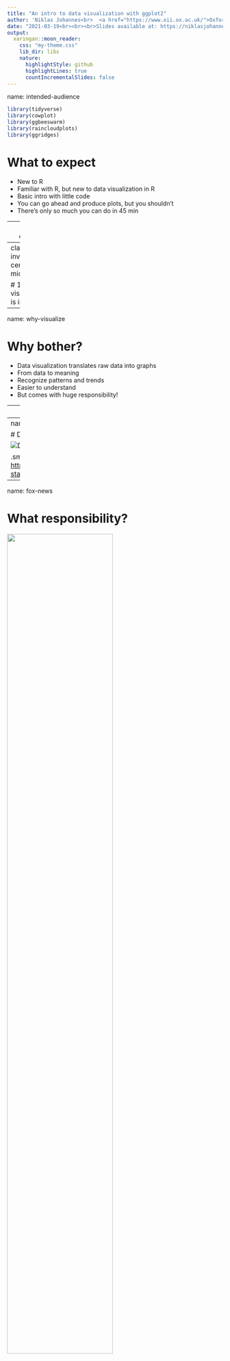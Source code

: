 ```yaml
---
title: "An intro to data visualization with ggplot2"
author: 'Niklas Johannes<br>  <a href="https://www.oii.ox.ac.uk/">Oxford Internet Institute</a><br><a href="http://twitter.com/NiklasJohannes"> <i class="fa fa-twitter fa-fw"></i>&nbsp; @NiklasJohannes</a>'
date: "2021-03-19<br><br><br>Slides available at: https://niklasjohannes.github.io/intro-ggplot2/"
output:
  xaringan::moon_reader:
    css: "my-theme.css"
    lib_dir: libs
    nature:
      highlightStyle: github
      highlightLines: true
      countIncrementalSlides: false
---
```

name: intended-audience

```r
library(tidyverse)
library(cowplot)
library(ggbeeswarm)
library(raincloudplots)
library(ggridges)
```


# What to expect

- New to R
- Familiar with R, but new to data visualization in R
- Basic intro with little code
- You can go ahead and produce plots, but you shouldn't
- There's only so much you can do in 45 min

---
name: outline

# Outline

1. Why visualization is important
2. Some basic principles of data visualization
3. Why R (and ggplot2)?
4. Some basic examples
5. Questions

---
class: inverse, center, middle

# 1. Why visualization is important

---
name: why-visualize

# Why bother?

- Data visualization translates raw data into graphs
- From data to meaning
- Recognize patterns and trends
- Easier to understand
- But comes with huge responsibility!

---
name: anscombe

# Anscombe's Quartett
<img src="https://upload.wikimedia.org/wikipedia/commons/thumb/e/ec/Anscombe%27s_quartet_3.svg/1200px-Anscombe%27s_quartet_3.svg.png" width="70%" align="center" />


.small[<https://en.wikipedia.org/wiki/Anscombe%27s_quartet>]
---
name: datasaurus

# Datasaurus Dozen

![Datasaurus](https://blog.revolutionanalytics.com/downloads/DataSaurus%20Dozen.gif)

.small[(Alberto Cairo, <https://www.autodesk.com/research/publications/same-stats-different-graphs>)]
---
name: fox-news

# What responsibility?
<img src="http://freerangestats.info/img/0176-fox-original.jfif" width="70%" align="center" />

.small[(Recreate properly with ggplot2: <http://freerangestats.info/blog/2020/04/06/crazy-fox-y-axis>)

(More examples: <https://www.reddit.com/r/dataisugly/>)]
---
name: propaganda

# What responsibility?

.pull-left[![Propaganda](materials/election.jpg)]

.pull-right[
- Hiding relevant data to highlight what benefits us
- Displaying too much data to obscure reality
- Using graphic forms in inappropriate ways (distorting the data)
]

.small[(Cairo, A. (2015). Graphics lies, misleading visuals. In New challenges for data design (pp. 103-116). Springer, London.)]

---
name: distorted-academia

# What responsibility?

```r
dat <- 
  tibble(
    Value = c(3.7, 4.1),
    Group = c("Control", "Treatment")
  )
```

.pull-left[
```r
ggplot(dat, aes(x = Group, y = Value)) +
  geom_bar(stat = "identity")
```
]

.pull-right[
```r
ggplot(dat, aes(x = Group, y = Value)) +
  geom_bar(stat = "identity") +
  ylim(c(0,100))
```
]

---
class: inverse, center, middle

# 2. Some basic principles of data visualization

---
name: principles1

# Principles

1. **Keep it simple and stupid**

.pull-left[
```r
dat <- 
  tibble(
    x = rnorm(100),
    y = 0.2 * x + rnorm(100),
    gender = rep(c("men", "women"), each = 50)
  )

ggplot(data = dat, aes(x, y, color = gender)) +
  geom_point()
```
]

.pull-right[
```r
ggplot(data = dat, aes(x, y, color)) +
  geom_point() +
  theme_cowplot()
```

]
---
name: principles2

# Principles

1. Keep it simple and stupid
2. **Show your data**

<img src="materials/bar_graphs.png" width="60%" align="center" />


.small[(From Weissgerber, T. L., Milic, N. M., Winham, S. J., & Garovic, V. D. (2015). Beyond bar and line graphs: time for a new data presentation paradigm. PLoS Biol, 13(4), e1002128.)]
---

name: principles2.2

# Principles

1. Keep it simple and stupid
2. **Show your data**

![Bar-bar-graphs](materials/kickstarter.jpg)

.small[(From <https://www.kickstarter.com/projects/1474588473/barbarplots>)]
---
name: principles3

# Principles

1. Keep it simple and stupid
2. Show your data
3. **Data-to-ink ratio (Tufte)**

.pull-left[
![Low-Ratio](https://infovis-wiki.net/w/images/2/2e/Dir1.png)
]

.pull-right[
![High-Ratio](https://infovis-wiki.net/w/images/1/1b/Dir2.png)
]

.small[(From <https://infovis-wiki.net/wiki/Data-Ink_Ratio>)]
---
name: principles4

# Principles

1. Keep it simple and stupid
2. Show your data
3. Data-to-ink ratio (Tufte)
4. **Know what you want to communicate**

.pull-left[
```r
ggplot(data = dat, aes(x, y, color = gender)) +
  geom_point() +
  facet_wrap(~ gender) +
  theme_cowplot() +
  theme(legend.position = "none")
```
]

.pull-right[
```r
ggplot(data = dat, aes(x, color = gender)) +
  geom_density() +
  theme_cowplot()
```
]
---
name: principles5

# Principles

1. Keep it simple and stupid
2. Show your data
3. Data-to-ink ratio (Tufte)
4. Know what you want to communicate
5. **In proportion and with correct axes**

.pull-left[
![Two-Axes](https://blog.datawrapper.de/img/full-180508_index2.png)
]

.pull-right[
![Two-Axes-Two-Plots](https://blog.datawrapper.de/img/full-180508_index10.png)
]

.small[(From <https://blog.datawrapper.de/dualaxis/>)]
---
name: principles6

# Principles

1. Keep it simple and stupid
2. Show your data
3. Data-to-ink ratio (Tufte)
4. Know what you want to communicate
5. In proportion and with correct axes
6. **Use color, size, position to make clear what's important**

.pull-left[
```r
dat <- 
  tibble(
    gender = rep(c("men", "women"), each = 100),
    x = rnorm(200)
  ) %>% 
  mutate(
    y = if_else(gender == "men", x * 0.1 + rnorm(100), x * 0.8 + rnorm(100))
  )

ggplot(dat, aes(x, y, shape = gender))+
  geom_point() +
  geom_smooth(method = "lm", color = "black")
```

]

.pull-right[
```r
ggplot(dat, aes(x, y, color = gender))+
  geom_point() +
  geom_smooth(method = "lm") +
  theme_cowplot()
```
]
---
class: inverse, center, middle

# 3. Why R (and ggplot2)?

---
name: why-ggplot

# Why R (and ggplot2)?

- Reusable, reproducible, efficient
- `ggplot2` de facto standard for R users
- Flexible, highly customizable
- Consistent underlying logic in creating graphs: (Layered) grammar of graphics
- Publication-level output
- Active user base with infinite resources online (Stackoverflow etc.)
- Pretty

---
name: ggplotbook

# Go-to resource

<img src="https://ggplot2-book.org/cover.jpg" width="30%" align="center" />

<https://ggplot2-book.org/index.html>

---
name: grammar1

# Grammar of graphics

> In brief, the grammar tells us that a **graphic maps the data to the aesthetic attributes (colour, shape, size) of geometric objects** (points, lines, bars).

> The grammar makes it easier for you to **iteratively update a plot, changing a single feature at a time**. The grammar is also useful because it suggests the high-level aspects of a plot that can be changed, giving you a framework to think about graphics, and hopefully **shortening the distance from mind to paper**. It also encourages the use of graphics customised to a particular problem, rather than relying on specific chart types.

---
name: grammar2

# Grammar of graphics

<img src="https://miro.medium.com/max/3840/1*mcLnnVdHNg-ikDbHJfHDNA.png" width="80%" class="center" />

- Think of the layers as building blocks
- Combine and shuffle them to create any kind of graph you want
- The use of these layers is hierarchical and logically consistent

.small[(From <https://towardsdatascience.com/a-comprehensive-guide-to-the-grammar-of-graphics-for-effective-visualization-of-multi-dimensional-1f92b4ed4149>)

(See Wickham's [paper](http://vita.had.co.nz/papers/layered-grammar.pdf))]
---
name: layers

# So what are these layers?

- **data**: observations organized as variables
- **aesthetic mapping**: maps variables in the data to aesthetic qualities/categories (e.g., variables to color or shape)
- **scales**: implement the mapping, turning values in the data into values in the graph (e.g., how groups get assigned colors, create axes and legends)
- **geometric objects (geoms)**: turns values in the data into geometric objects ((e.g., points, lines)
- **stats**: summarize and transform data values
- **facets**: how shall we "split up" the graph into displaying subsets of the data
- **coord**: coordinate system, how are data coordinates translated to the space of the graph
- **themes**: fine-tune the looks of your graph
---
name: layers-data1

# Data

```r
knitr::kable(head(mtcars), format = "html")
```
```r
my_cars <- 
  mtcars %>% 
  mutate(
    cyl = as.factor(cyl)
  )
```

---
name: layers-data2

# Data
.pull-left[
Nothing happens yet: We just told `ggplot2` what data to translate to a graph.
```r
ggplot(data = my_cars)
```
]

.pull-right[
```r
ggplot(data = my_cars)
```
]
---
name: layers-aesthetics

# Aesthetic mapping

.pull-left[
Next, we tell `ggplot2` what variables to map to which properties: the `mpg` variable to the x axis and the `disp` variable to the y axis.
```r
ggplot(
  data = my_cars,
  aes( #<<
    x = mpg, #<<
    y = disp #<<
  ) #<<
)
```
]

.pull-right[
```r
ggplot(
  data = my_cars,
  aes( #<<
    x = mpg, #<<
    y = disp #<<
  ) #<<
)
```
]

---
name: layers-geoms

# Geoms

.pull-left[
Time to translate those mappings into something we can see: a point for each x-y-combination.
```r
ggplot(
  data = my_cars,
  aes(
    x = mpg,
    y = disp
  )
) +
  geom_point() #<<
```
]

.pull-right[
```r
ggplot(
  data = my_cars,
  aes(
    x = mpg,
    y = disp
  )
) +
  geom_point() #<<
```
]

---
name: layers-facets

# Facets

.pull-left[
Now we tell `ggplot2` that we want to display subsets of the data, with one facet per set.
```r
ggplot(
  data = my_cars,
  aes(
    x = mpg,
    y = disp
  )
) +
  geom_point() +
  facet_wrap(~ cyl) #<<
```
]

.pull-right[
```r
ggplot(
  data = my_cars,
  aes(
    x = mpg,
    y = disp
  )
) +
  geom_point() +
  facet_wrap(~ cyl)
```
]

---
name: layers-facets

# Adding another geom

.pull-left[
Layered grammar in action: Adding another geom.
```r
ggplot(
  data = my_cars,
  aes(
    x = mpg,
    y = disp
  )
) +
  geom_point() +
  geom_smooth( #<<
    method = "lm" #<<
  ) #<<
```
]

.pull-right[
```r
ggplot(
  data = my_cars,
  aes(
    x = mpg,
    y = disp
  )
) +
  geom_point() +
  geom_smooth(
    method = "lm"
  )
```
]

---
name: revisit-aesthetics1

# Back to aesthetic mapping

.pull-left[
Let's add another aesthetic: We tell `ggplot2` that we want another variable mapped to a separate visual property: not one of the axes, but color this time.
```r
ggplot(
  data = my_cars,
  aes(
    x = mpg,
    y = disp,
    color = cyl #<<
  )
) +
  geom_point() 
```
]

.pull-right[
```r
ggplot(
  data = my_cars,
  aes(
    x = mpg,
    y = disp,
    color = cyl
  )
) +
  geom_point()
```
]

---
name: revisit-aesthetics2

# Back to aesthetic mapping

.pull-left[
What's happening? Why can't we just assign the color inside the geom?
```r
ggplot(
  data = my_cars,
  aes(
    x = mpg,
    y = disp
  )
) +
  geom_point(
    color = cyl #<<
  ) 
```
]

---
name: revisit-aesthetics3

# Back to aesthetic mapping

.pull-left[
The `color` argument inside our geom expects, well, a color. We're not saying "Map the values in this variable to different colors". We're saying "All points in this geom should have the color `cyl`." But `cyl` isn't a color.
```r
ggplot(
  data = my_cars,
  aes(
    x = mpg,
    y = disp
  )
) +
  geom_point(
    color = "pink" #<<
  ) 
```
]

.pull-right[
```r
ggplot(
  data = my_cars,
  aes(
    x = mpg,
    y = disp
  )
) +
  geom_point(
    color = "pink"
  )
```
]

---
name: revisit-aesthetics4

# Back to aesthetic mapping

.pull-left[
For mapping color (i.e., an aesthetic) we need the `aes` (= aesthetics) argument. We can put this argument into our geom specifically instead of specifying it for the entire plot.
```r
ggplot(
  data = my_cars,
  aes(
    x = mpg,
    y = disp
  )
) +
  geom_point(
    aes( #<<
      color = cly #<<
    ) #<<
  ) 
```
]

.pull-right[
```r
ggplot(
  data = my_cars,
  aes(
    x = mpg,
    y = disp
  )
) +
  geom_point(
    aes(
      color = cyl
    )
  ) 
```
]

---
name: revisit-geoms1

# Back to geoms

.pull-left[
Let's add another geom: this is where the layer grammar really has its strengths.
```r
ggplot(
  data = my_cars,
  aes(
    x = mpg,
    y = disp,
    color = cyl
  )
) +
  geom_point() +
  geom_smooth( #<<
    method = "lm" #<<
  ) #<<
```
]

.pull-right[
```r
ggplot(
  data = my_cars,
  aes(
    x = mpg,
    y = disp,
    color = cyl
  )
) +
  geom_point() +
  geom_smooth( #<<
    method = "lm" #<<
  ) #<<
```
]

---
name: revisit-geoms2

# Back to geoms

.pull-left[
Where we map aesthetics matters: If we map the `cyl` variable to color only in the point geom, that's the only place where the colors are assigned, but not for the regression lines.
```r
ggplot(
  data = my_cars,
  aes(
    x = mpg,
    y = disp
  )
) +
  geom_point(
    aes( #<<
      color = cyl #<<
    ) #<<
  ) +
  geom_smooth(
    method = "lm"
  )
```
]

.pull-right[
We didn't tell `ggplot2` anywhere that the line colors should be mapped to a variable.
```r
ggplot(
  data = my_cars,
  aes(
    x = mpg,
    y = disp
  )
) +
  geom_point(
    aes(
      color = cyl
    )
  ) +
  geom_smooth(
    method = "lm"
  )
```
]

---
name: revisit-geoms3

# Back to geoms

.pull-left[
So we can map for each geom.
```r
ggplot(
  data = my_cars,
  aes(
    x = mpg,
    y = disp
  )
) +
  geom_point(
    aes( #<<
      color = cyl #<< 
    ) #<<
  ) +
  geom_smooth(
    aes( #<<
      color = cyl #<<
    ), #<<
    method = "lm"
  )
```
]

.pull-right[
```r
ggplot(
  data = my_cars,
  aes(
    x = mpg,
    y = disp
  )
) +
  geom_point(
    aes(
      color = cyl
    )
  ) +
  geom_smooth(
    aes(
      color = cyl
    ),
    method = "lm"
  )
```
]

---
name: revisit-geoms4

# Back to geoms

.pull-left[
Or each geom "inherits" from our initial mapping.
```r
ggplot(
  data = my_cars,
  aes(
    x = mpg,
    y = disp,
    color = cyl #<<
  )
) +
  geom_point() +
  geom_smooth(
    method = "lm"
  )
```
]

.pull-right[
```r
ggplot(
  data = my_cars,
  aes(
    x = mpg,
    y = disp,
    color = cyl
  )
) +
  geom_point() +
  geom_smooth(
    method = "lm"
  )
```
]

---
name: scales

# What about the scales layer?

.pull-left[
Now we scale from the data realm (i.e., our data frame) to the aesthetic realm. In our case: Adjust axis-range.
```r
ggplot(
  data = my_cars,
  aes(
    x = mpg,
    y = disp
  )
) +
  scale_x_continuous( #<<
    name = "Miles per Gallon", #<<
    limits = c(8, 36) #<<
  ) + #<<
  scale_y_continuous( #<<
    name = "Displacement", #<<
    limits = c(0, 550) #<<
  ) + #<<
  geom_point()
```
]

.pull-right[
```r
ggplot(
  data = my_cars,
  aes(
    x = mpg,
    y = disp
  )
) +
  scale_x_continuous(
    name = "Miles per Gallon",
    limits = c(8, 36)
  ) +
  scale_y_continuous(
    name = "Displacement",
    limits = c(0, 550)
  ) +
  geom_point()
```
]

---
name: scales2

# What about the scales layer?

.pull-left[
`ggplot2` scales automatically to see the full data, but you can overwrite that.
```r
ggplot(
  data = my_cars,
  aes(
    x = mpg,
    y = disp
  )
) +
  scale_x_continuous( #<<
    name = "Miles per Gallon", #<<
    limits = c(10, 15) #<<
  ) + #<<
  scale_y_continuous( #<<
    name = "Displacement", #<<
    limits = c(200, 400) #<<
  ) + #<<
  geom_point()
```
]

.pull-right[
```r
ggplot(
  data = my_cars,
  aes(
    x = mpg,
    y = disp
  )
) +
  scale_x_continuous(
    name = "Miles per Gallon",
    limits = c(10, 15)
  ) +
  scale_y_continuous(
    name = "Displacement",
    limits = c(200, 400)
  ) +
  geom_point()
```
]

---
name: stats1

# The stats layer

.pull-left[
Here we tell `ggplot2` to do the work for us: Don't count how many cars with each number of `cyl` there are, but calculate the mean for each group of `cyl`.
```r
ggplot(
  data = my_cars,
  aes(
    x = cyl,
    y = disp
  )
) +
  stat_summary( #<<
    fun = "mean", #<<
    geom = "bar" #<<
  ) #<<
```
]

.pull-right[
```r
ggplot(
  data = my_cars,
  aes(
    x = cyl,
    y = disp
  )
) +
  stat_summary(
    fun = "mean",
    geom = "bar"
  )
```
]

---
name: stats2

# The stats layer

.pull-left[
Then we tell `ggplot2` to also calculate error bars.
```r
ggplot(
  data = my_cars,
  aes(
    x = cyl,
    y = disp
  )
) +
  stat_summary(
    fun = "mean",
    geom = "bar"
  ) +
  stat_summary( #<<
    fun.data = mean_cl_normal, #<<
    geom = "errorbar", #<<
    width = 0.05 #<<
  )#<<
```
]

.pull-right[
```r
ggplot(
  data = my_cars,
  aes(
    x = cyl,
    y = disp
  )
) +
  stat_summary(
    fun = "mean",
    geom = "bar"
  ) +
  stat_summary(
    fun.data = mean_cl_normal,
    geom = "errorbar",
    width = 0.05
  )
```
]

---
name: stats3

# The stats layer

I prefer to calculate summary stats myself and visualize them directly with ggplot.
```r
my_stats <- 
  my_cars %>% 
  group_by(cyl) %>% 
  summarise(
    mean = mean(disp),
    ci_low = mean_cl_normal(disp)[1, 2],
    ci_high = mean_cl_normal(disp)[1, 3]
  )
```

```r
knitr::kable(head(my_stats), format = "html")
```

---
name: manual-stats1

# Creating graphs from own summary stats

.pull-left[
Then we tell `ggplot2` to visualize the stats that we calculated: first a geom for the means.
```r
ggplot(
  data = my_stats, #<<
  aes(
    x = cyl,
    y = mean
  )
) +
  geom_bar( #<<
    stat = "identity" #<<
  ) #<<
```
]

.pull-right[
```r
ggplot(
  data = my_stats, #<<
  aes(
    x = cyl,
    y = mean
  )
) +
  geom_bar( #<<
    stat = "identity" #<<
  ) #<<
```
]

---
name: manual-stats2

# Creating graphs from own summary stats

.pull-left[
Then a geom for the error bars, where we tell `ggplot2` where the error bars should begin and end.
```r
ggplot(
  data = my_stats,
  aes(
    x = cyl,
    y = mean
  )
) +
  geom_bar(
    stat = "identity"
  ) +
  geom_errorbar( #<<
    aes( #<<
      ymin = ci_low, #<<
      ymax = ci_high #<<
    ), #<<
    width = 0.05 #<<
  ) #<<
```
]

.pull-right[
```r
ggplot(
  data = my_stats, #<<
  aes(
    x = cyl,
    y = mean
  )
) +
  geom_bar(
    stat = "identity"
  ) +
  geom_errorbar(
    aes(
      ymin = ci_low,
      ymax = ci_high
    ),
    width = 0.05
  )
```
]

---
name: why-own-stats

# Why would we do that?

Remember the principle of showing your data?

![Bar-bar-graphs](materials/kickstarter.jpg)

---
name: mixing-data-frames

# Showing both raw and aggregated data

.pull-left[
We can start with showing the raw data (i.e., individual data points).
```r
ggplot(
  data = my_cars, #<<
  aes(
    x = cyl,
    y = disp,
    color = cyl
  )
) +
  geom_point()
```
]

.pull-right[
```r
ggplot(
  data = my_cars,
  aes(
    x = cyl,
    y = disp,
    color = cyl
  )
) +
  geom_point()
```
]

---
name: mixing-data-frames2

# Showing both raw and aggregated data

.pull-left[
Let's add a bit of jitter so it's easier to see the points.
```r
ggplot(
  data = my_cars,
  aes(
    x = cyl,
    y = disp,
    color = cyl
  )
) +
  geom_point(
    position = position_dodge2(0.2) #<<
  )
```
]

.pull-right[
```r
ggplot(
  data = my_cars,
  aes(
    x = cyl,
    y = disp,
    color = cyl
  )
) +
  geom_point(
    position = position_dodge2(0.2)
  )
```
]
---
name: mixing-data-frames3

# Showing both raw and aggregated data

.pull-left[
Now `ggplot2` doesn't have to calculate summary stats for us. We can add a geom that refers to a different data set that contains that info: our summary stats.
.small[
```r
ggplot(
  data = my_cars,
  aes(
    x = cyl,
    y = disp,
    color = cyl
  )
) +
  geom_point(
    position = position_dodge2(0.2)
  ) +
  geom_point(
    data = my_stats, #<<
    aes( #<<
      x = cyl, #<<
      y = mean, #<<
      color = cyl #<<
    ) #<<
  )
```
]
]

.pull-right[
```r
ggplot(
  data = my_cars,
  aes(
    x = cyl,
    y = disp,
    color = cyl
  )
) +
  geom_point(
    position = position_dodge2(0.2)
  ) +
  geom_point(
    data = my_stats,
    aes(
      x = cyl,
      y = mean,
      color = cyl
    )
  )
```
]
---
name: mixing-data-frames4

# Showing both raw and aggregated data

.pull-left[
Our summary stats data set also contains the lower and upper CI. We include a geom to visualize them.
.small[
```r
ggplot(
  data = my_cars,
  aes(
    x = cyl,
    y = disp,
    color = cyl
  )
) +
  geom_point(
    position = position_dodge2(0.2)
  ) +
  geom_point(
    data = my_stats,
    aes(
      x = cyl,
      y = mean,
      color = cyl
    )
  ) +
  geom_errorbar( #<<
    data = my_stats, #<<
    aes( #<<
      x = cyl, #<<
      y = mean, #<<
      ymin = ci_low, #<<
      ymax = ci_high, #<<
      color = cyl #<<
    ), #<<
    width = 0 #<<
  ) #<<
```
]
]

.pull-right[
```r
ggplot(
  data = my_cars,
  aes(
    x = cyl,
    y = disp,
    color = cyl
  )
) +
  geom_point(
    position = position_dodge2(0.2)
  ) +
  geom_point(
    data = my_stats,
    aes(
      x = cyl,
      y = mean,
      color = cyl
    )
  ) +
  geom_errorbar(
    data = my_stats,
    aes(
      x = cyl,
      y = mean,
      ymin = ci_low,
      ymax = ci_high,
      color = cyl
    ),
    width = 0
  )
```
]
---
name: making-it-pretty

# Making it pretty
.small[

.pull-left[
```r
ggplot(
  data = my_cars,
  aes(
    x = cyl,
    y = disp,
    color = cyl
  )
) +
  geom_point(
    position = position_dodge2(0.2)
  ) +
  geom_point(
    data = my_stats,
    size = 4, #<<
    aes(
      x = cyl,
      y = mean,
      color = cyl
    )
  ) +
  geom_errorbar(
    data = my_stats,
    aes(
      x = cyl,
      y = mean,
      ymin = ci_low,
      ymax = ci_high,
      color = cyl
    ),
    width = 0
  ) +
  scale_x_discrete(name = "Numer of Cylinders") + #<<
  scale_y_continuous(name = "Displacement") + #<<
  theme_cowplot() + #<<
  theme(legend.position = "none") #<<
```
]
]

.pull-right[
```r
ggplot(
  data = my_cars,
  aes(
    x = cyl,
    y = disp,
    color = cyl
  )
) +
  geom_point(
    position = position_dodge2(0.2)
  ) +
  geom_point(
    size = 4,
    data = my_stats,
    aes(
      x = cyl,
      y = mean,
      color = cyl
    )
  ) +
  geom_errorbar(
    data = my_stats,
    aes(
      x = cyl,
      y = mean,
      ymin = ci_low,
      ymax = ci_high,
      color = cyl
    ),
    width = 0
  ) +
  scale_x_discrete(name = "Numer of Cylinders") +
  scale_y_continuous(name = "Displacement") +
  theme_cowplot() +
  theme(legend.position = "none")
```
]

---
name: layers-as-objects1

# Graphs (and layers) as objects

R is an object-based language, and `ggplot2` is no exception. It saves us time and makes treating layers of the plot as building blocks easier.

.pull-left[
```r
# assign the object
layer1 <- 
  ggplot(
    data = my_cars,
    aes(
      x = cyl,
      y = disp,
      color = cyl
    )
  )
# call the object
layer1
```
]

.pull-right[
```r
# assign the objects
layer1 <- 
  ggplot(
    data = my_cars,
    aes(
      x = cyl,
      y = disp,
      color = cyl
    )
  )
# call the object
layer1
```
]
---
name: layers-as-objects3

# Graphs (and layers) as objects

Assigning components let's us experiment with different layers and geoms.

.pull-left[
```r
layer2 <- 
  geom_point(
    position = position_dodge2(0.2)
  )

# call objects
layer1 + layer2
```
]

.pull-right[
```r
layer2 <- 
  geom_point(
    position = position_dodge2(0.2)
  )

# call objects
layer1 + layer2
```
]
---
name: layers-as-objects4

# Graphs (and layers) as objects

Assigning components let's us experiment with different layers and geoms.

.pull-left[
```r
layer2 <- 
  geom_violin() #<<

# call objects
layer1 + layer2
```
]

.pull-right[
```r
layer2 <- 
  geom_violin() #<<

# call objects
layer1 + layer2
```
]
---
name: layers-as-objects5

# Graphs (and layers) as objects

This way, we can recreate the previous figure with a different geom.

.small[
.pull-left[
```r
our_figure <- 
  layer1 +
  layer2 +
  geom_point(
    data = my_stats,
    size = 4,
    aes(
      x = cyl,
      y = mean,
      color = cyl
    )
  ) +
  geom_errorbar(
    data = my_stats,
    aes(
      x = cyl,
      y = mean,
      ymin = ci_low,
      ymax = ci_high,
      color = cyl
    ),
    width = 0
  ) +
  scale_x_discrete(name = "Numer of Cylinders") +
  scale_y_continuous(name = "Displacement") +
  theme_cowplot() +
  theme(legend.position = "none")

# call figure
our_figure
```
]
]

.pull-right[
```r
our_figure <- 
  layer1 +
  layer2 +
  geom_point(
    data = my_stats,
    size = 4,
    aes(
      x = cyl,
      y = mean,
      color = cyl
    )
  ) +
  geom_errorbar(
    data = my_stats,
    aes(
      x = cyl,
      y = mean,
      ymin = ci_low,
      ymax = ci_high,
      color = cyl
    ),
    width = 0
  ) +
  scale_x_discrete(name = "Numer of Cylinders") +
  scale_y_continuous(name = "Displacement") +
  theme_cowplot() +
  theme(legend.position = "none")

our_figure
```
]

---
name: save-graph

# Saving graphs

Submitting figures to a journal in the right format, size, and resolution can be a real pain. Thankfully, `ggplot2` makes it easy.
```r
ggsave(
  plot = our_figure, # which graph to save
  filename = "figures/figure1.tiff",
  dpi = 300, # resolution
  height = 10,
  width = 8,
  units = "in"
)
```

---
class: inverse, center, middle

# 4. Some basic examples

---
name: histograms1

# Showing distributions: Histograms
.pull-left[
```r
ggplot(
  data = iris,
  aes(
    x = Sepal.Length
  )
) +
  geom_histogram(
    fill = "#009E73"
  ) +
  labs(
    x = "Sepal length",
    y = "Frequency"
  ) +
  theme_cowplot()
```
]

.pull-right[
```r
ggplot(
  data = iris,
  aes(
    x = Sepal.Length
  )
) +
  geom_histogram(
    fill = "#009E73"
  ) +
  labs(
    x = "Sepal length",
    y = "Frequency"
  ) +
  theme_cowplot()
```
]
---
name: histograms2

# Showing distributions: Histograms

<img src="https://royalsocietypublishing.org/cms/asset/f0e521bc-ad59-4933-b86f-a1b11bc009d4/rsos202049f01.jpg" width="70%" align="center" />

.small[(From <https://royalsocietypublishing.org/doi/10.1098/rsos.202049>)]
---
name: density1

# Showing distributions: Densityplots

.pull-left[
```r
ggplot(
  data = iris,
  aes(
    x = Sepal.Length
  )
) +
  geom_density(
    fill = "#009E73",
    color = "#009E73"
  ) +
  labs(
    x = "Sepal length",
    y = "Density"
  ) +
  theme_cowplot()
```
]

.pull-right[
```r
ggplot(
  data = iris,
  aes(
    x = Sepal.Length
  )
) +
  geom_density(
    fill = "#009E73",
    color = "#009E73"
  ) +
  labs(
    x = "Sepal length",
    y = "Density"
  ) +
  theme_cowplot()
```
]
---
name:density2

# Showing distributions: Densityplots by group

.pull-left[
We can show distributions in one graph.
```r
ggplot(
  data = iris,
  aes(
    x = Sepal.Length,
    color = Species, #<<
    fill = Species #<<
  )
) +
  geom_density(
    alpha = 0.2
  ) +
  scale_fill_manual(values = c("#E69F00", "#56B4E9", "#009E73")) +
  scale_color_manual(values = c("#E69F00", "#56B4E9", "#009E73")) +
  labs(
    x = "Sepal length",
    y = "Density"
  ) +
  theme_cowplot()
```
.small[Color from <https://www.datanovia.com/en/blog/ggplot-colors-best-tricks-you-will-love/#use-a-colorblind-friendly-palette>]
]

.pull-right[
```r
ggplot(
  data = iris,
  aes(
    x = Sepal.Length,
    color = Species, #<<
    fill = Species #<<
  )
) +
  geom_density(
    alpha = 0.2
  ) +
  scale_fill_manual(values = c("#E69F00", "#56B4E9", "#009E73")) +
  scale_color_manual(values = c("#E69F00", "#56B4E9", "#009E73")) +
  labs(
    x = "Sepal length",
    y = "Density"
  ) +
  theme_cowplot()
```
]
---
name:density3

# Showing distributions: Densityplots by group

.pull-left[
Or we show distributions by including a facet which shows subsets of the data.
```r
ggplot(
  data = iris,
  aes(
    x = Sepal.Length,
    color = Species,
    fill = Species
  )
) +
  geom_density(
    alpha = 0.2
  ) +
  facet_wrap(~ Species) + #<<
  scale_fill_manual(values = c("#E69F00", "#56B4E9", "#009E73")) +
  scale_color_manual(values = c("#E69F00", "#56B4E9", "#009E73")) +
  labs(
    x = "Sepal length",
    y = "Density"
  ) +
  theme_cowplot()
```
]

.pull-right[
```r
ggplot(
  data = iris,
  aes(
    x = Sepal.Length,
    color = Species,
    fill = Species
  )
) +
  geom_density(
    alpha = 0.2
  ) +
  facet_wrap(~ Species) + #<<
  scale_fill_manual(values = c("#E69F00", "#56B4E9", "#009E73")) +
  scale_color_manual(values = c("#E69F00", "#56B4E9", "#009E73")) +
  labs(
    x = "Sepal length",
    y = "Density"
  ) +
  theme_cowplot()
```
]

---
name: ridges

# Showing distributions: Ridges

.pull-left[
Easily one of the prettiest ways to show distributions: `ggridges`.
```r
library(ggridges)

ggplot(
  data = iris,
  aes(
    x = Sepal.Length,
    y = Species,
    fill = Species
  )
) +
  geom_density_ridges( #<<
    alpha = 0.4 #<<
  ) +
  scale_fill_manual(values = c("#E69F00", "#56B4E9", "#009E73")) +
  scale_color_manual(values = c("#E69F00", "#56B4E9", "#009E73")) +
  labs(
    x = "Sepal length",
    y = "Sepal Length"
  ) +
  theme_cowplot() +
  theme(legend.position = "none")
```
]

.pull-right[
```r
ggplot(
  data = iris,
  aes(
    x = Sepal.Length,
    y = Species,
    fill = Species
  )
) +
  geom_density_ridges( #<<
    alpha = 0.4 #<<
  ) +
  scale_fill_manual(values = c("#E69F00", "#56B4E9", "#009E73")) +
  scale_color_manual(values = c("#E69F00", "#56B4E9", "#009E73")) +
  labs(
    x = "Sepal length",
    y = "Sepal Length"
  ) +
  theme_cowplot() +
  theme(legend.position = "none")
```
]
---
name: beeswarm1

# Showing distributions: Beeswarms

.pull-left[
```r
library(ggbeeswarm)

ggplot(
  data = iris,
  aes(
    x = Species,
    y = Sepal.Length,
    color = Species
  )
) +
  geom_beeswarm() +
  labs(
    x = "Species",
    y = "Sepal length"
  ) +
  theme_cowplot() +
  theme(legend.position = "none")
```
]

.pull-right[
```r
ggplot(
  data = iris,
  aes(
    x = Species,
    y = Sepal.Length,
    color = Species
  )
) +
  geom_beeswarm() +
  labs(
    x = "Species",
    y = "Sepal length"
  ) +
  theme_cowplot() +
  theme(legend.position = "none")
```
]

---
name: beeswarm2

# Showing distributions: Beeswarms

<img src="https://digital-wellbeing.github.io/smartphone-use/analysis_report_files/figure-html/figure1-1.png" width="70%" align="center" />

.small[(From https://digital-wellbeing.github.io/smartphone-use/descriptives-and-visualizations.html#plots-for-paper)]

---
name: rainclouds

# Showing distributions: Rainclouds

.pull-left[
Check <https://github.com/jorvlan/raincloudplots>
.small[
```r
library(raincloudplots)

# create data set in correct format
df_1x1 <- data_1x1(
  array_1 = iris$Sepal.Length[1:50],
  array_2 = iris$Sepal.Length[51:100],
  jit_distance = .09,
  jit_seed = 321)

# create plot
raincloud <- raincloud_1x1_repmes(
  data = df_1x1,
  colors = (c('dodgerblue', 'darkorange')),
  fills = (c('dodgerblue', 'darkorange')),
  line_color = 'gray',
  line_alpha = .8,
  size = 2,
  alpha = .3,
  align_clouds = FALSE) +
  scale_x_continuous(breaks=c(1,2), labels=c("Pre", "Post"), limits=c(0, 3)) +
  xlab("Time") + 
  ylab("Score") +
  theme_classic()

raincloud
```
]
]

.pull-right[
```r
# create data set in correct format
# create data set in correct format
df_1x1 <- data_1x1(
  array_1 = iris$Sepal.Length[1:50],
  array_2 = iris$Sepal.Length[51:100],
  jit_distance = .09,
  jit_seed = 321)

# create plot
raincloud <- raincloud_1x1_repmes(
  data = df_1x1,
  colors = (c('dodgerblue', 'darkorange')),
  fills = (c('dodgerblue', 'darkorange')),
  line_color = 'gray',
  line_alpha = .8,
  size = 2,
  alpha = .3,
  align_clouds = FALSE) +
  scale_x_continuous(breaks=c(1,2), labels=c("Pre", "Post"), limits=c(0, 3)) +
  xlab("Time") + 
  ylab("Score") +
  theme_classic()

raincloud
```
]
---
name: rainclouds2

# Showing distributions: Rainclouds
<img src="https://digital-wellbeing.github.io/smartphone-use/analysis_report_files/figure-html/traits-visualize-1.png" width="45%" align="center" />

.small[(From <https://digital-wellbeing.github.io/smartphone-use/descriptives-and-visualizations.html#meta-level>)]

---
name: scatterplot

# Showing regression results

```r
set.seed(42)
chess <- 
  tibble(
    intelligence = rnorm(1000, 100, 15),
    chess_club = rep(c(1,0), 500),
    rating = 0 + 15*intelligence/10 + 0*chess_club + 7*(intelligence/10*chess_club) + rnorm(1000, 50, 30)
  ) %>% 
  mutate(
    chess_club = as.factor(chess_club),
    chess_club = fct_recode(
      chess_club,
      "Yes" = "1",
      "No" = "0"
    )
  )
```

Contrived example: Is intelligence related to ratings of chess players? And does going to a chess club as a kid influence that relation?
.pull-left[
```r
ggplot(
  data = chess,
  aes(
    x = intelligence,
    y = rating
  )
) +
  geom_point() +
  geom_smooth(
    method = "lm"
  ) +
  theme_cowplot()
```
]

.pull-right[
```r
ggplot(
  data = chess,
  aes(
    x = intelligence,
    y = rating
  )
) +
  geom_point() +
  geom_smooth(
    method = "lm"
  ) +
  theme_cowplot()
```
]

---
name: scatterplot2

# Showing regression results

.pull-left[
```r
ggplot(
  data = chess,
  aes(
    x = intelligence,
    y = rating,
    color = chess_club #<<
  )
) +
  geom_point() +
  geom_smooth(
    method = "lm"
  ) +
  theme_cowplot()
```
]

.pull-right[
```r
ggplot(
  data = chess,
  aes(
    x = intelligence,
    y = rating,
    color = chess_club
  )
) +
  geom_point() +
  geom_smooth(
    method = "lm"
  ) +
  theme_cowplot()
```
]

---
name: scatterplot3

# Showing regression results

.pull-left[
```r
ggplot(
  data = chess,
  aes(
    x = intelligence,
    y = rating,
    color = chess_club
  )
) +
  geom_point() +
  geom_smooth(
    method = "lm"
  ) +
  facet_wrap(~ chess_club) + #<<
  theme_cowplot()
```
]

.pull-right[
```r
ggplot(
  data = chess,
  aes(
    x = intelligence,
    y = rating,
    color = chess_club
  )
) +
  geom_point() +
  geom_smooth(
    method = "lm"
  ) +
  facet_wrap(~ chess_club) +
  theme_cowplot()
```
]
---
name: regression-plot

# Showing regression results

Let's run a simple regression: With each IQ point, our rating goes up, but especially when we went to a chess club as a kid.
.small[
```r
my_regression <- 
  lm(
    rating ~ intelligence * chess_club, 
    data = chess
    )

summary(my_regression)
```
]

---
name: regression-plot2

# Showing regression results

Let's turn that summary into a data set that we can visualize.
```r
regression_dat <- 
  coef(my_regression) %>% 
  as_tibble(rownames = "effect") %>% 
  rename(estimate = value) %>% 
  left_join(
    .,
    confint(my_regression) %>% 
      as_tibble(rownames = "effect"),
    by = c("effect")
  ) %>% 
  filter(effect != "(Intercept)") %>% 
  mutate(effect = as.factor(effect))
```

```r
knitr::kable(regression_dat, format = "html")
```

---
name: regression-plot2

# Showing regression results

With that data set, we can visualize the outcomes of the regression.
.pull-left[
```r
ggplot(
  data = regression_dat,
  aes(
    x = estimate,
    y = effect
  )
) +
  geom_vline(
    xintercept = 0,
    linetype = "dashed"
  ) +
  geom_pointrange(
    aes(
      xmin = `2.5 %`,
      xmax = `97.5 %`
    ),
    color = "#009E73",
    size = 0.7
  ) +
  theme_cowplot()
```
]

.pull-right[
```r
ggplot(
  data = regression_dat,
  aes(
    x = estimate,
    y = effect
  )
) +
  geom_vline(
    xintercept = 0,
    linetype = "dashed"
  ) +
  geom_pointrange(
    aes(
      xmin = `2.5 %`,
      xmax = `97.5 %`
    ),
    color = "#009E73",
    size = 0.7
  ) +
  theme_cowplot()
```
]
---
name: regression-plot3

# Showing regression results

Actually, let's scale the predictor so that the intelligence effect represents the increase for every ten points in IQ.
.small[
.pull-left[
```r
ggplot(
  data = regression_dat %>% 
    mutate(
      across(
        -effect,
        ~ case_when(
          effect != "chess_clubYes" ~ .x * 10,
          TRUE ~ .x
        )
      )
    ),
  aes(
    x = estimate,
    y = effect
  )
) +
  geom_vline(
    xintercept = 0,
    linetype = "dashed",
    color = "grey",
    alpha = 0.6
  ) +
  geom_pointrange(
    aes(
      xmin = `2.5 %`,
      xmax = `97.5 %`
    ),
    color = "#009E73",
    size = 0.7
  ) +
  theme_cowplot() +
  theme(
    axis.title.y = element_blank()
  )
```
]
]

.pull-right[
```r
ggplot(
  data = regression_dat %>% 
    mutate(
      across(
        -effect,
        ~ case_when(
          effect != "chess_clubYes" ~ .x * 10,
          TRUE ~ .x
        )
      )
    ),
  aes(
    x = estimate,
    y = effect
  )
) +
  geom_vline(
    xintercept = 0,
    linetype = "dashed",
    color = "grey",
    alpha = 0.6
  ) +
  geom_pointrange(
    aes(
      xmin = `2.5 %`,
      xmax = `97.5 %`
    ),
    color = "#009E73",
    size = 0.7
  ) +
  theme_cowplot() +
  theme(
    axis.title.y = element_blank()
  )
```
]

---
name: credit

# Where I stole from

- Philipp Masur
- [Jeffrey Girard](https://speakerdeck.com/jmgirard/data-visualization-principles-and-practice?slide=11)

---
class: inverse, center, middle

# 5. Questions?